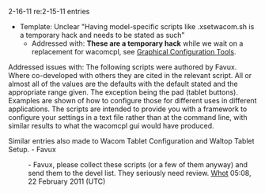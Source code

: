 2-16-11 re:2-15-11 entries

* Template: Unclear "Having model-specific scripts like .xsetwacom.sh is a temporary hack and needs to be stated as such"
** Addressed with:  '''These are a temporary hack''' while we wait on a replacement for wacomcpl, see [[External applications#Graphical Configuration Tools|Graphical Configuration Tools]].

{{Unclear|reason=
* Who wrote these scripts?
* What values differ from the defaults?
}}
Addressed issues with:  The following scripts were authored by Favux.  Where co-developed with others they are cited in the relevant script.  All or almost all of the values are the defaults with the default stated and the appropriate range given.  The exception being the pad (tablet buttons).  Examples are shown of how to configure those for different uses in different applications.  The scripts are intended to provide you with a framework to configure your settings in a text file rather than at the command line, with similar results to what the wacomcpl gui would have produced.

Similar entries also made to Wacom Tablet Configuration and Waltop Tablet Setup. - Favux


: - Favux, please collect these scripts (or a few of them anyway) and send them to the devel list. They seriously need review. [[User:Whot|Whot]] 05:08, 22 February 2011 (UTC)